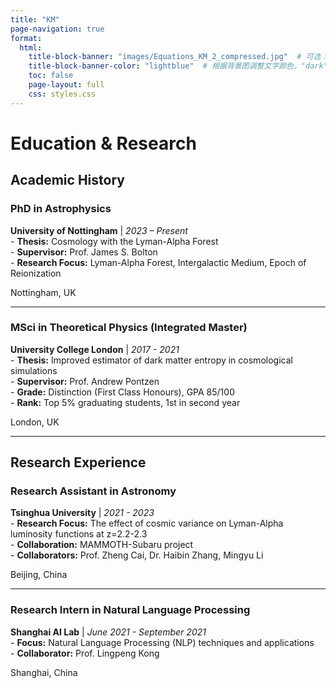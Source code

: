 ```yaml
---
title: "KM"
page-navigation: true
format:
  html:
    title-block-banner: "images/Equations_KM_2_compressed.jpg"  # 可选：使用图片作为横幅背景
    title-block-banner-color: "lightblue"  # 根据背景图调整文字颜色，"dark" 或 "light"
    toc: false
    page-layout: full
    css: styles.css
---
```


# Education & Research

## Academic History

::: {.grid}
::: {.g-col-12 .g-col-md-8}

### PhD in Astrophysics
**University of Nottingham** | *2023 – Present*  
- **Thesis:** Cosmology with the Lyman-Alpha Forest  
- **Supervisor:** Prof. James S. Bolton  
- **Research Focus:** Lyman-Alpha Forest, Intergalactic Medium, Epoch of Reionization

:::
::: {.g-col-12 .g-col-md-4 .text-md-end}
Nottingham, UK
:::
:::

---

::: {.grid}
::: {.g-col-12 .g-col-md-8}

### MSci in Theoretical Physics (Integrated Master)
**University College London** | *2017 - 2021*  
- **Thesis:** Improved estimator of dark matter entropy in cosmological simulations  
- **Supervisor:** Prof. Andrew Pontzen  
- **Grade:** Distinction (First Class Honours), GPA 85/100  
- **Rank:** Top 5% graduating students, 1st in second year  
<!-- - **Relevant Coursework:** Nuclear and Particle Physics (97/100), Solid State Physics (96/100), Mathematical Methods (95/100), Cosmology (91/100), Advanced Quantum Theory (92/100), Electromagnetic Theory (91/100)   -->

:::
::: {.g-col-12 .g-col-md-4 .text-md-end}
London, UK
:::
:::

---

## Research Experience

::: {.grid}
::: {.g-col-12 .g-col-md-8}

### Research Assistant in Astronomy
**Tsinghua University** | *2021 - 2023*  
- **Research Focus:** The effect of cosmic variance on Lyman-Alpha luminosity functions at z=2.2-2.3  
- **Collaboration:** MAMMOTH-Subaru project  
- **Collaborators:** Prof. Zheng Cai, Dr. Haibin Zhang, Mingyu Li  

:::
::: {.g-col-12 .g-col-md-4 .text-md-end}
Beijing, China
:::
:::

---

::: {.grid}
::: {.g-col-12 .g-col-md-8}

### Research Intern in Natural Language Processing
**Shanghai AI Lab** | *June 2021 - September 2021*  
- **Focus:** Natural Language Processing (NLP) techniques and applications  
- **Collaborator:** Prof. Lingpeng Kong  

:::
::: {.g-col-12 .g-col-md-4 .text-md-end}
Shanghai, China
:::
:::